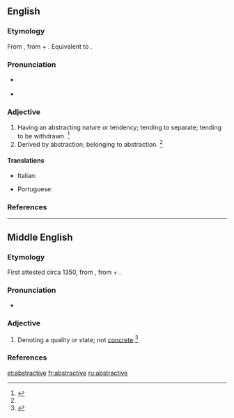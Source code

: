 ==English==

===Etymology===
From {{etyl|ML.|en}} {{term|abstractivus|lang=la}}, from {{etyl|la|en}} {{term|abstractus||drawn away|lang=la}} + {{term|-ivus||-ive|lang=la}}. Equivalent to {{suffix|abstract|ive|lang=en}}.

===Pronunciation===
* {{a|RP}} {{IPA|/əbˈstɹæk.tɪv/|lang=en}}
* {{a|US}} {{IPA|/æbˈstɹæk.tɪv/|/əbˈstɹæk.tɪv/|lang=en}}

===Adjective===
{{en-adj}}

# Having an abstracting nature or tendency; tending to separate; tending to be withdrawn. {{defdate|First attested in the late 15<sup>th</sup> century.}}<ref name=SOED>{{R:SOED5|page=10}}</ref>
# Derived by abstraction; belonging to abstraction. {{defdate|First attested in the late 15<sup>th</sup> century.}}<ref name=SOED/>

====Translations====
{{trans-top|having an abstracting nature or tendency}}
* Italian: {{t|it|astrattivo}}
{{trans-mid}}
* Portuguese: {{t|pt|abstrativo}}
{{trans-bottom}}

===References===
<references/>

----

==Middle English==

===Etymology===
First attested circa 1350, from {{etyl|ML.|enm}} {{term|abstractivus|lang=la}}, from {{etyl|la|enm}} {{term|abstractus||drawn away|lang=la}} + {{term|-ivus||-ive|lang=la}}.

===Pronunciation===
* {{a|RP}} {{IPA|/əbˈstɹæk.tɪv/|lang=enm}}

===Adjective===
{{enm-adj}}

# {{context|grammar|lang=enm}} Denoting a quality or state; not [[concrete]].<ref name=SOED>{{reference-book|last =|first =|authorlink =|coauthors =|editor =Brown, Lesley|others =|title = The Shorter Oxford English Dictionary|origdate =|origyear = 1933|origmonth =|url =|format =|accessdate =|accessyear =|accessmonth =|edition = 5th|date =|year =2003|month =|publisher =Oxford University Press|location =Oxford, UK|language =|id =|doi =|isbn =978-0-19-860575-7|lccn =|ol =|pages =10|chapter =|chapterurl =|quote =}}</ref>

===References===
<references/>

[[et:abstractive]]
[[fr:abstractive]]
[[ru:abstractive]]